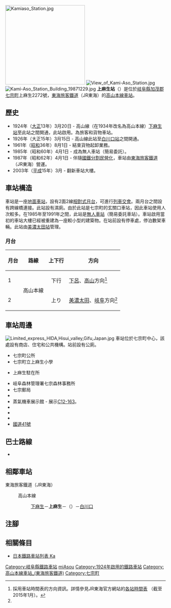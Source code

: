 {{NoteTA
|T=zh-hans:上麻生站;zh-hk:上麻生站;zh-tw:上麻生車站;
|1=zh-hans:上麻生站;zh-hk:上麻生站;zh-tw:上麻生車站;
}}
{{Infobox station
|公司色 = #f77321
|站名 = 上麻生
|圖片 = Kamiaso Stn2008-1.jpg
|圖片說明 = 車站大樓
|日文原名 = 上麻生
|平假名 = かみあそう
|羅馬拼音 = Kami-asō
|副站名 = 
|電報略號 = カフ
|所在地 = {{JPN}}[[岐阜縣|岐阜縣]][[加茂郡|加茂郡]][[七宗町|七宗町]]上麻生2272號
|座標 = {{coord|35|32|29.01|N|137|7|7.31|E|type:railwaystation_region:JP-24|display=inline,title}}
|車站構造 = [[地面車站|地面車站]]
|月台配置 = 2面2線
|啟用年月日 = 1924年（[[大正|大正]]13年）3月20日
|廢站年月日 = 
|乘客人數 = 79<ref>JR東海移動等便利化取組報告書</ref>
|上下車人次 = 
|統計年度 = 2019
|轉車 = 
|全寬備註 = [[無人車站|無人車站]]<br>在此站至白川口之間設有{{Translink|ja|飛水峡信号場|飛水峽信號站}}（距離此站2.7公里）。
|adjacent = {{Adjacent stations|system=東海旅客鐵道|line=CG|left=下麻生|right=白川口|note-left=5.3km|note-mid=距離[[岐阜站|岐阜]]43.2km|note-right=9.9km}}
}}
[[File:Kamiaso_Station.jpg|250px]]
[[File:View_of_Kami-Aso_Station.jpg|thumb]]
[[File:Kami-Aso_Station_Building_19871229.jpg|thumb]]
'''上麻生站'''（{{jpn|j=上麻生駅|hg=かみあそうえき|rm=Kami-asō eki|f=y}}）是位於[[岐阜縣|岐阜縣]][[加茂郡|加茂郡]][[七宗町|七宗町]]上麻生2272號，[[東海旅客鐵道|東海旅客鐵道]]（JR東海）的[[高山本線|高山本線]][[鐵路車站|車站]]。

== 歷史 ==
* 1924年（[[大正|大正]]13年）3月20日 - 高山線（在1934年改名為高山本線）[[下麻生站|下麻生站]]至此站之間開通，此站啟用。為旅客和貨物車站。
* 1926年（大正15年）3月15日 - 高山線此站至[[白川口站|白川口站]]之間開通。
* 1961年（[[昭和|昭和]]36年）8月1日 - 結束貨物起卸業務。
* 1985年（昭和60年）4月1日 - 成為無人車站（簡易委託）。
* 1987年（昭和62年）4月1日 - 伴隨[[國鐵分割民營化|國鐵分割民營化]]，車站由[[東海旅客鐵道|東海旅客鐵道]]（JR東海）營運。
* 2003年（[[平成|平成]]15年）3月 - 翻新車站大樓。

== 車站構造 ==
車站是一座[[地面車站|地面車站]]，設有2面2線[[相對式月台|相對式月台]]，可進行[[列車交會|列車交會]]。兩月台之間設有跨線橋連接。此站設有濕廁。由於此站是七宗町的玄關口車站，因此車站使用人次較多。在1985年至1991年之間，此站是[[無人車站|無人車站]]（簡易委託車站）。車站啟用當初的車站大樓已經被重建為一座較小型的建築物。在站前設有停車處，停泊數架車輛。此站由[[美濃太田站|美濃太田站]]管理。

=== 月台 ===
{| rules="rows" class="wikitable"
!月台!!路線!!上下行!!方向
|-
! 1
| rowspan="2"|{{JR海車站編號|CG}} 高山本線
| style="text-align:center" | 下行
| [[下呂站|下呂]]、[[高山站_(日本)|高山]]方向<ref name="homen">採用車站時間表的方向資訊。詳情參見JR東海官方網站的[http://railway.jr-central.co.jp/time-schedule/search/index.html 各站時間表] {{Wayback|url=http://railway.jr-central.co.jp/time-schedule/search/index.html |date=20191019051307 }}（截至2015年1月）。</ref>
|-
! 2
| style="text-align:center" | 上り
| [[美濃太田站|美濃太田]]、[[岐阜站|岐阜]]方向<ref name="homen" />
|}

== 車站周邊 ==
[[File:Limited_express_HIDA,Hisui_valley,Gifu,Japan.jpg|thumb]]
車站位於七宗町中心，該處設有商店、住宅和公共機構。站前設有公廁。

* 七宗町公所
* 七宗町立上麻生小學
* {{Translink|ja|加茂警察署|加茂警署}}上麻生駐在所
* 岐阜森林管理署七宗森林事務所
* 七宗郵局
* {{Translink|ja|日本最古の石博物館|日本最古之石博物館}}
* 蒸氣機車展示館 - 展示[[日本國鐵C12型蒸汽機車|C12-163]]。
* {{Translink|ja|飛騨川|飛驒川}}
* {{Translink|ja|飛水峡|飛水峽}}
* {{Translink|ja|岐阜県道64号可児金山線|岐阜縣道64號可兒金山線}}
* [[國道41號|國道41號]]

== 巴士路線 ==
* {{Translink|ja|七宗町営バス|七宗町營巴士}}

== 相鄰車站 ==
; 東海旅客鐵道（JR東海）
: {{JR海車站編號|CG}} 高山本線
:: [[下麻生站|下麻生]]－'''上麻生'''－（{{Translink|ja|飛水峡信号場|飛水峽信號站}}）－[[白川口站|白川口]]

== 注腳 ==
{{Reflist}}
== 相關條目 ==
* [[日本鐵路車站列表_Ka|日本鐵路車站列表 Ka]]
{{高山本線 (JR東海)}}
{{DEFAULTSORT:Kami-Aso}}
[[Category:岐阜縣鐵路車站|Category:岐阜縣鐵路車站]]
[[Category:日本鐵路車站_Ka|miAsou]]
[[Category:1924年啟用的鐵路車站|Category:1924年啟用的鐵路車站]]
[[Category:高山本線車站_(東海旅客鐵道)|Category:高山本線車站_(東海旅客鐵道)]]
[[Category:七宗町|Category:七宗町]]